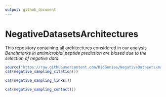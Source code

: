 ```yaml
---
output: github_document
---
```


# NegativeDatasetsArchitectures

This repository containing all architectures considered in our analysis *Benchmarks in antimicrobial peptide prediction are biased due to the selection of negative data.*


```r
source("https://raw.githubusercontent.com/BioGenies/NegativeDatasets/main/docs/rmd_scripts.R")
cat(negative_sampling_citation())
```


```r
cat(negative_sampling_links())
```

  
```r
cat(negative_sampling_contact())
```

